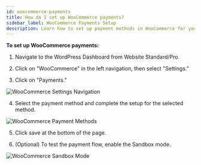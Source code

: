 ```yaml
---
id: woocommerce-payments
title: How do I set up WooCommerce payments?
sidebar_label: WooCommerce Payments Setup
description: Learn how to set up payment methods in WooCommerce for your Website product.
---
```


**To set up WooCommerce payments:**

1) Navigate to the WordPress Dashboard from Website Standard/Pro.

2) Click on "WooCommerce" in the left navigation, then select "Settings."

3) Click on "Payments."

![WooCommerce Settings Navigation](./img/woocommerce-payments/woocommerce-payments-1.jpg)

4) Select the payment method and complete the setup for the selected method.

![WooCommerce Payment Methods](./img/woocommerce-payments/woocommerce-payments-2.jpg)

5) Click save at the bottom of the page.

6) (Optional) To test the payment flow, enable the Sandbox mode.

![WooCommerce Sandbox Mode](./img/woocommerce-payments/woocommerce-payments-3.jpg)
